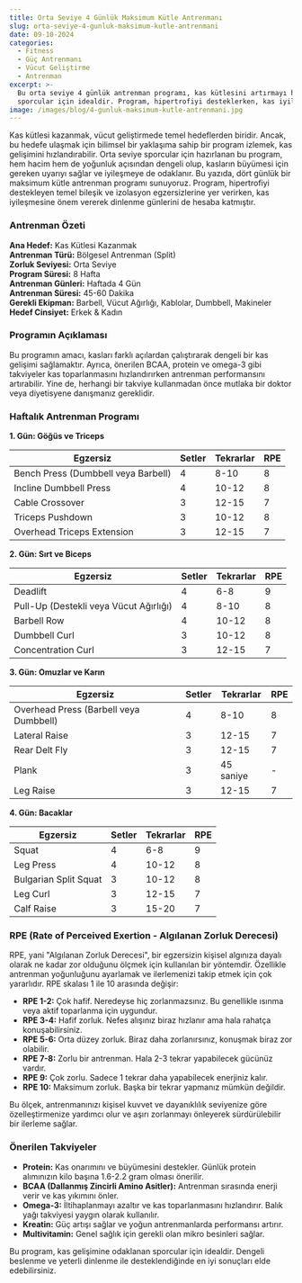 ```yaml
---
title: Orta Seviye 4 Günlük Maksimum Kütle Antrenmanı
slug: orta-seviye-4-gunluk-maksimum-kutle-antrenmani
date: 09-10-2024
categories:
  - Fitness
  - Güç Antrenmanı
  - Vücut Geliştirme
  - Antrenman
excerpt: >-
  Bu orta seviye 4 günlük antrenman programı, kas kütlesini artırmayı hedefleyen
  sporcular için idealdir. Program, hipertrofiyi desteklerken, kas iyileşmesine de önem verir.
image: /images/blog/4-gunluk-maksimum-kutle-antrenmani.jpg
---
```


Kas kütlesi kazanmak, vücut geliştirmede temel hedeflerden biridir. Ancak, bu hedefe ulaşmak için bilimsel bir yaklaşıma sahip bir program izlemek, kas gelişimini hızlandırabilir. Orta seviye sporcular için hazırlanan bu program, hem hacim hem de yoğunluk açısından dengeli olup, kasların büyümesi için gereken uyarıyı sağlar ve iyileşmeye de odaklanır. Bu yazıda, dört günlük bir maksimum kütle antrenman programı sunuyoruz. Program, hipertrofiyi destekleyen temel bileşik ve izolasyon egzersizlerine yer verirken, kas iyileşmesine önem vererek dinlenme günlerini de hesaba katmıştır.

### Antrenman Özeti

**Ana Hedef:** Kas Kütlesi Kazanmak  
**Antrenman Türü:** Bölgesel Antrenman (Split)  
**Zorluk Seviyesi:** Orta Seviye  
**Program Süresi:** 8 Hafta  
**Antrenman Günleri:** Haftada 4 Gün  
**Antrenman Süresi:** 45-60 Dakika  
**Gerekli Ekipman:** Barbell, Vücut Ağırlığı, Kablolar, Dumbbell, Makineler  
**Hedef Cinsiyet:** Erkek & Kadın  

### Programın Açıklaması

Bu programın amacı, kasları farklı açılardan çalıştırarak dengeli bir kas gelişimi sağlamaktır. Ayrıca, önerilen BCAA, protein ve omega-3 gibi takviyeler kas toparlanmasını hızlandırırken antrenman performansını artırabilir. Yine de, herhangi bir takviye kullanmadan önce mutlaka bir doktor veya diyetisyene danışmanız gereklidir.

### Haftalık Antrenman Programı

**1. Gün: Göğüs ve Triceps**

<table className="prose w-full table-auto text-left border-collapse border border-gray-200 dark:border-gray-600">
  <thead className="bg-gray-200 dark:bg-gray-700">
    <tr>
      <th className="border px-4 py-2 dark:border-gray-600 text-black dark:text-white">Egzersiz</th>
      <th className="border px-4 py-2 dark:border-gray-600 text-black dark:text-white">Setler</th>
      <th className="border px-4 py-2 dark:border-gray-600 text-black dark:text-white">Tekrarlar</th>
      <th className="border px-4 py-2 dark:border-gray-600 text-black dark:text-white">RPE</th>
    </tr>
  </thead>
  <tbody>
    <tr className="bg-gray-100 dark:bg-gray-800">
      <td className="border px-4 py-2 dark:border-gray-600">Bench Press (Dumbbell veya Barbell)</td>
      <td className="border px-4 py-2 dark:border-gray-600">4</td>
      <td className="border px-4 py-2 dark:border-gray-600">8-10</td>
      <td className="border px-4 py-2 dark:border-gray-600">8</td>
    </tr>
    <tr>
      <td className="border px-4 py-2 dark:border-gray-600">Incline Dumbbell Press</td>
      <td className="border px-4 py-2 dark:border-gray-600">4</td>
      <td className="border px-4 py-2 dark:border-gray-600">10-12</td>
      <td className="border px-4 py-2 dark:border-gray-600">8</td>
    </tr>
    <tr className="bg-gray-100 dark:bg-gray-800">
      <td className="border px-4 py-2 dark:border-gray-600">Cable Crossover</td>
      <td className="border px-4 py-2 dark:border-gray-600">3</td>
      <td className="border px-4 py-2 dark:border-gray-600">12-15</td>
      <td className="border px-4 py-2 dark:border-gray-600">7</td>
    </tr>
    <tr>
      <td className="border px-4 py-2 dark:border-gray-600">Triceps Pushdown</td>
      <td className="border px-4 py-2 dark:border-gray-600">3</td>
      <td className="border px-4 py-2 dark:border-gray-600">10-12</td>
      <td className="border px-4 py-2 dark:border-gray-600">8</td>
    </tr>
    <tr className="bg-gray-100 dark:bg-gray-800">
      <td className="border px-4 py-2 dark:border-gray-600">Overhead Triceps Extension</td>
      <td className="border px-4 py-2 dark:border-gray-600">3</td>
      <td className="border px-4 py-2 dark:border-gray-600">12-15</td>
      <td className="border px-4 py-2 dark:border-gray-600">7</td>
    </tr>
  </tbody>
</table>

**2. Gün: Sırt ve Biceps**

<table className="prose w-full table-auto text-left border-collapse border border-gray-200 dark:border-gray-600">
  <thead className="bg-gray-200 dark:bg-gray-700">
    <tr>
      <th className="border px-4 py-2 dark:border-gray-600 text-black dark:text-white">Egzersiz</th>
      <th className="border px-4 py-2 dark:border-gray-600 text-black dark:text-white">Setler</th>
      <th className="border px-4 py-2 dark:border-gray-600 text-black dark:text-white">Tekrarlar</th>
      <th className="border px-4 py-2 dark:border-gray-600 text-black dark:text-white">RPE</th>
    </tr>
  </thead>
  <tbody>
    <tr className="bg-gray-100 dark:bg-gray-800">
      <td className="border px-4 py-2 dark:border-gray-600">Deadlift</td>
      <td className="border px-4 py-2 dark:border-gray-600">4</td>
      <td className="border px-4 py-2 dark:border-gray-600">6-8</td>
      <td className="border px-4 py-2 dark:border-gray-600">9</td>
    </tr>
    <tr>
      <td className="border px-4 py-2 dark:border-gray-600">Pull-Up (Destekli veya Vücut Ağırlığı)</td>
      <td className="border px-4 py-2 dark:border-gray-600">4</td>
      <td className="border px-4 py-2 dark:border-gray-600">8-10</td>
      <td className="border px-4 py-2 dark:border-gray-600">8</td>
    </tr>
    <tr className="bg-gray-100 dark:bg-gray-800">
      <td className="border px-4 py-2 dark:border-gray-600">Barbell Row</td>
      <td className="border px-4 py-2 dark:border-gray-600">4</td>
      <td className="border px-4 py-2 dark:border-gray-600">10-12</td>
      <td className="border px-4 py-2 dark:border-gray-600">8</td>
    </tr>
    <tr>
      <td className="border px-4 py-2 dark:border-gray-600">Dumbbell Curl</td>
      <td className="border px-4 py-2 dark:border-gray-600">3</td>
      <td className="border px-4 py-2 dark:border-gray-600">10-12</td>
      <td className="border px-4 py-2 dark:border-gray-600">8</td>
    </tr>
    <tr className="bg-gray-100 dark:bg-gray-800">
      <td className="border px-4 py-2 dark:border-gray-600">Concentration Curl</td>
      <td className="border px-4 py-2 dark:border-gray-600">3</td>
      <td className="border px-4 py-2 dark:border-gray-600">12-15</td>
      <td className="border px-4 py-2 dark:border-gray-600">7</td>
    </tr>
  </tbody>
</table>

**3. Gün: Omuzlar ve Karın**

<table className="prose w-full table-auto text-left border-collapse border border-gray-200 dark:border-gray-600">
  <thead className="bg-gray-200 dark:bg-gray-700">
    <tr>
      <th className="border px-4 py-2 dark:border-gray-600 text-black dark:text-white">Egzersiz</th>
      <th className="border px-4 py-2 dark:border-gray-600 text-black dark:text-white">Setler</th>
      <th className="border px-4 py-2 dark:border-gray-600 text-black dark:text-white">Tekrarlar</th>
      <th className="border px-4 py-2 dark:border-gray-600 text-black dark:text-white">RPE</th>
    </tr>
  </thead>
  <tbody>
    <tr className="bg-gray-100 dark:bg-gray-800">
      <td className="border px-4 py-2 dark:border-gray-600">Overhead Press (Barbell veya Dumbbell)</td>
      <td className="border px-4 py-2 dark:border-gray-600">4</td>
      <td className="border px-4 py-2 dark:border-gray-600">8-10</td>
      <td className="border px-4 py-2 dark:border-gray-600">8</td>
    </tr>
    <tr>
      <td className="border px-4 py-2 dark:border-gray-600">Lateral Raise</td>
      <td className="border px-4 py-2 dark:border-gray-600">3</td>
      <td className="border px-4 py-2 dark:border-gray-600">12-15</td>
      <td className="border px-4 py-2 dark:border-gray-600">7</td>
    </tr>
    <tr className="bg-gray-100 dark:bg-gray-800">
      <td className="border px-4 py-2 dark:border-gray-600">Rear Delt Fly</td>
      <td className="border px-4 py-2 dark:border-gray-600">3</td>
      <td className="border px-4 py-2 dark:border-gray-600">12-15</td>
      <td className="border px-4 py-2 dark:border-gray-600">7</td>
    </tr>
    <tr>
      <td className="border px-4 py-2 dark:border-gray-600">Plank</td>
      <td className="border px-4 py-2 dark:border-gray-600">3</td>
      <td className="border px-4 py-2 dark:border-gray-600">45 saniye</td>
      <td className="border px-4 py-2 dark:border-gray-600">-</td>
    </tr>
    <tr className="bg-gray-100 dark:bg-gray-800">
      <td className="border px-4 py-2 dark:border-gray-600">Leg Raise</td>
      <td className="border px-4 py-2 dark:border-gray-600">3</td>
      <td className="border px-4 py-2 dark:border-gray-600">12-15</td>
      <td className="border px-4 py-2 dark:border-gray-600">7</td>
    </tr>
  </tbody>
</table>

**4. Gün: Bacaklar**

<table className="prose w-full table-auto text-left border-collapse border border-gray-200 dark:border-gray-600">
  <thead className="bg-gray-200 dark:bg-gray-700">
    <tr>
      <th className="border px-4 py-2 dark:border-gray-600 text-black dark:text-white">Egzersiz</th>
      <th className="border px-4 py-2 dark:border-gray-600 text-black dark:text-white">Setler</th>
      <th className="border px-4 py-2 dark:border-gray-600 text-black dark:text-white">Tekrarlar</th>
      <th className="border px-4 py-2 dark:border-gray-600 text-black dark:text-white">RPE</th>
    </tr>
  </thead>
  <tbody>
    <tr className="bg-gray-100 dark:bg-gray-800">
      <td className="border px-4 py-2 dark:border-gray-600">Squat</td>
      <td className="border px-4 py-2 dark:border-gray-600">4</td>
      <td className="border px-4 py-2 dark:border-gray-600">6-8</td>
      <td className="border px-4 py-2 dark:border-gray-600">9</td>
    </tr>
    <tr>
      <td className="border px-4 py-2 dark:border-gray-600">Leg Press</td>
      <td className="border px-4 py-2 dark:border-gray-600">4</td>
      <td className="border px-4 py-2 dark:border-gray-600">10-12</td>
      <td className="border px-4 py-2 dark:border-gray-600">8</td>
    </tr>
    <tr className="bg-gray-100 dark:bg-gray-800">
      <td className="border px-4 py-2 dark:border-gray-600">Bulgarian Split Squat</td>
      <td className="border px-4 py-2 dark:border-gray-600">3</td>
      <td className="border px-4 py-2 dark:border-gray-600">10-12</td>
      <td className="border px-4 py-2 dark:border-gray-600">8</td>
    </tr>
    <tr>
      <td className="border px-4 py-2 dark:border-gray-600">Leg Curl</td>
      <td className="border px-4 py-2 dark:border-gray-600">3</td>
      <td className="border px-4 py-2 dark:border-gray-600">12-15</td>
      <td className="border px-4 py-2 dark:border-gray-600">7</td>
    </tr>
    <tr className="bg-gray-100 dark:bg-gray-800">
      <td className="border px-4 py-2 dark:border-gray-600">Calf Raise</td>
      <td className="border px-4 py-2 dark:border-gray-600">3</td>
      <td className="border px-4 py-2 dark:border-gray-600">15-20</td>
      <td className="border px-4 py-2 dark:border-gray-600">7</td>
    </tr>
  </tbody>
</table>

### RPE (Rate of Perceived Exertion - Algılanan Zorluk Derecesi)

RPE, yani "Algılanan Zorluk Derecesi", bir egzersizin kişisel algınıza dayalı olarak ne kadar zor olduğunu ölçmek için kullanılan bir yöntemdir. Özellikle antrenman yoğunluğunu ayarlamak ve ilerlemenizi takip etmek için çok yararlıdır. RPE skalası 1 ile 10 arasında değişir:

- **RPE 1-2:** Çok hafif. Neredeyse hiç zorlanmazsınız. Bu genellikle ısınma veya aktif toparlanma için uygundur.
- **RPE 3-4:** Hafif zorluk. Nefes alışınız biraz hızlanır ama hala rahatça konuşabilirsiniz.
- **RPE 5-6:** Orta düzey zorluk. Biraz daha zorlanırsınız, konuşmak biraz zor olabilir.
- **RPE 7-8:** Zorlu bir antrenman. Hala 2-3 tekrar yapabilecek gücünüz vardır.
- **RPE 9:** Çok zorlu. Sadece 1 tekrar daha yapabilecek enerjiniz kalır.
- **RPE 10:** Maksimum zorluk. Başka bir tekrar yapmanız mümkün değildir.

Bu ölçek, antrenmanınızı kişisel kuvvet ve dayanıklılık seviyenize göre özelleştirmenize yardımcı olur ve aşırı zorlanmayı önleyerek sürdürülebilir bir ilerleme sağlar.

### Önerilen Takviyeler

- **Protein:** Kas onarımını ve büyümesini destekler. Günlük protein alımınızın kilo başına 1.6-2.2 gram olması önerilir.
- **BCAA (Dallanmış Zincirli Amino Asitler):** Antrenman sırasında enerji verir ve kas yıkımını önler.
- **Omega-3:** İltihaplanmayı azaltır ve kas toparlanmasını hızlandırır. Balık yağı takviyesi yaygın olarak kullanılır.
- **Kreatin:** Güç artışı sağlar ve yoğun antrenmanlarda performansı artırır.
- **Multivitamin:** Genel sağlık için gerekli olan mikro besinleri sağlar.

Bu program, kas gelişimine odaklanan sporcular için idealdir. Dengeli beslenme ve yeterli dinlenme ile desteklendiğinde en iyi sonuçları elde edebilirsiniz.
